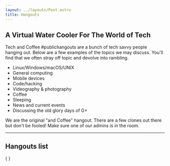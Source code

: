 ```yaml
---
layout: ../layouts/Post.astro
title: Hangouts
---
```



## A Virtual Water Cooler For The World of Tech

Tech and Coffee #publichangouts are a bunch of tech savvy people hanging out. Below are a few examples of the topics we may discuss. You'll find that we often stray off topic and devolve into rambling.

- Linux/Windows/macOS/UNIX
- General computing
- Mobile devices
- Code/hacking
- Videography & photography
- Coffee
- Sleeping
- News and current events
- Discussing the old glory days of G+

We are the original "and Coffee" hangout. There are a few clones out there but don't be fooled! Make sure one of our admins is in the room.

---

## Hangouts list

<div class="w-full not-prose">
   {
      <LinkList list={hangoutsList.links}></LinkList>
   }
</div>